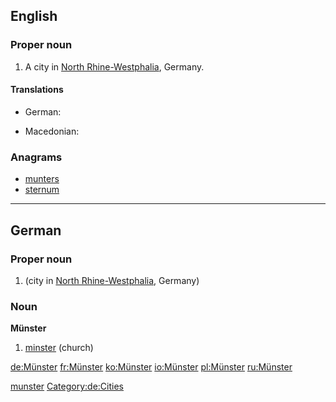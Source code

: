 ==English==

===Proper noun===
{{en-proper noun}}

# A city in [[North Rhine-Westphalia]], Germany.

====Translations====
{{trans-top|city in North Rhine-Westphalia}}
* German: {{t+|de|Münster}}
{{trans-mid}}
* Macedonian: {{t|mk|Минстер|m|tr=Mínster|sc=Cyrl}}
{{trans-bottom}}

===Anagrams===
* [[munters#English|munters]]
* [[sternum#English|sternum]]

[[Category:English terms spelled with Ü|munster]]

----

==German==
{{wikipedia}}
{{wikipedia|lang=de}}
{{wikipedia|lang=de|Münster (Kirche)}}
{{wikipedia|lang=de|Münster (Westfalen)}}

===Proper noun===
{{de-proper noun}}

# {{l|en|Münster}} (city in [[North Rhine-Westphalia]], Germany)

===Noun===
'''Münster'''

# [[minster]] (church)

[[Category:de:Cities]]

[[de:Münster]]
[[fr:Münster]]
[[ko:Münster]]
[[io:Münster]]
[[pl:Münster]]
[[ru:Münster]]